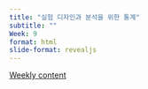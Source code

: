 ```yaml
---
title: "실험 디자인과 분석을 위한 통계"
subtitle: "" 
Week: 9
format: html
slide-format: revealjs
---
```


[Weekly content](https://changjunlee.com/teaching/grad_immersive/weekly_2/)

<br>
